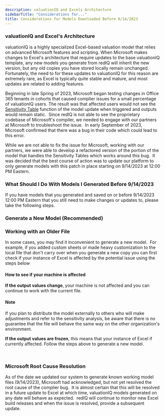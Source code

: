 ```yaml
---
description: valuationIQ and Excels Architecture
sidebarTitle: "Considerations for..."
title: Considerations for Models Downloaded Before 9/14/2023
---
```


### valuationIQ and Excel's Architecture


valuationIQ is a highly specialized Excel-based valuation model that relies on advanced Microsoft features and scripting. When Microsoft makes changes to Excel's architecture that require updates to the base valuationIQ template, any new models you generate from redIQ will inherit the new version, but any old copies you have stored locally remain unchanged. Fortunately, the need to for these updates to valuationIQ for this reason are extremely rare, as Excel is typically quite stable and mature, and most updates are related to adding features.


Beginning in late Spring of 2023, Microsoft began testing changes in Office 365 tenants in cohorts that caused complier issues for a small percentage of valuationIQ users. The result was that affected users would not see the [Sensitivity Table](../how-to-use-the-model/update-sensitivities-analysis) function of the model update when triggered and outputs would remain static.  Since redIQ is not able to see the proprietary codebase of Microsoft's compiler, we needed to engage with our partners at Microsoft to troubleshoot the issue.  In early September of 2023, Microsoft confirmed that there was a bug in their code which could lead to this error.


While we are not able to fix the issue for Microsoft, working with our partners, we were able to develop a refactored version of the portion of the model that handles the Sensitivity Tables which works around this bug.  It was decided that the best course of action was to update our platform to only generate models with this patch in place starting on 9/14/2023 at 12:00 PM Eastern.


### What Should I Do With Models I Generated Before 9/14/2023


If you have models that you generated and saved on or before 9/14/2023 12:00 PM Eastern that you still need to make changes or updates to, please take the following steps.


### Generate a New Model (Recommended)


<Steps>
  <Step title="Load your model in Excel">
  </Step>
  <Step title="Click Sync with Cloud to make sure your most recent assumptions are preserved.">
  </Step>
  <Step title="Log into dataIQ and navigate to the deal">
  </Step>
  <Step title="Click Generate Model and download a new copy to save locally">
  </Step>
</Steps>


### Working with an Older File


In some cases, you may find it inconvenient to generate a new model.  For example, if you added custom sheets or made heavy customization to the local file that don't carry over when you generate a new copy you can first check if your instance of Excel is affected by the potential issue using the steps below


#### How to see if your machine is affected


<Steps>
  <Step title="Open the model in Excel">
  </Step>
  <Step title="Note the values in the Sensitivity Tables output tab">
  </Step>
  <Step title="Change assumption inputs that will affect sensitivity, and click Update Sensitives.">
  </Step>
  <Step title="Verify that the output values change">
  </Step>
</Steps>


**If the output values change**, your machine is not affected and you can continue to work with the current file.



#### Note


If you plan to distribute the model externally to others who will make adjustments and refer to the sensitivity analysis, be aware that there is no guarantee that the file will behave the same way on the other organization's environment.



**If the output values are frozen**, this means that your instance of Excel if currently affected. Follow the steps above to generate a new model.


 


### Microsoft Root Cause Resolution


As of the date we updated our system to generate known working model files (9/14/2023), Microsoft had acknowledged, but not yet resolved the root cause of the complier bug.  It is almost certain that this will be resolved in a future update to Excel at which time, valuationIQ models generated on any date will behave as expected.  redIQ will continue to monitor new Excel build releases and when the issue is resolved, provide a subsequent update.